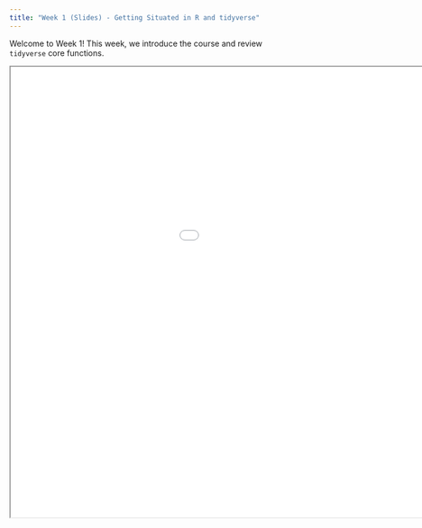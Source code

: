 ```yaml
---
title: "Week 1 (Slides) - Getting Situated in R and tidyverse"
---
```


Welcome to Week 1! This week, we introduce the course and review `tidyverse` core functions.

<div>

<iframe class="slide-deck" src="/slides/01-week1-slides-code.html" width="1200" height="800"></iframe>

</div>
